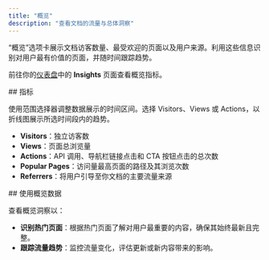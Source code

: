 ```yaml
---
title: "概览"
description: "查看文档的流量与总体洞察"
---
```


“概览”选项卡展示文档访客数量、最受欢迎的页面以及用户来源。利用这些信息识别对用户最有价值的页面，并随时间跟踪趋势。

前往你的[仪表盘](https://dashboard.mintlify.com/products/insights)中的 **Insights** 页面查看概览指标。

<div id="metrics">
  ## 指标
</div>

使用范围选择器调整数据展示的时间区间。选择 Visitors、Views 或 Actions，以折线图展示所选时间段内的趋势。

- **Visitors**：独立访客数
- **Views**：页面总浏览量
- **Actions**：API 调用、导航栏链接点击和 CTA 按钮点击的总次数
- **Popular Pages**：访问量最高页面的路径及其浏览次数
- **Referrers**：将用户引导至你文档的主要流量来源

<div id="using-overview-data">
  ## 使用概览数据
</div>

查看概览洞察以：

- **识别热门页面**：根据热门页面了解对用户最重要的内容，确保其始终最新且完整。
- **跟踪流量趋势**：监控流量变化，评估更新或新内容带来的影响。